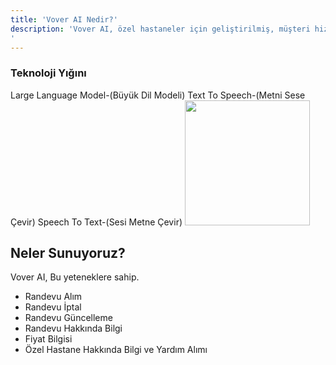 ```yaml
---
title: 'Vover AI Nedir?'
description: 'Vover AI, özel hastaneler için geliştirilmiş, müşteri hizmetleri alanında gerçek insan gibi konuşabilen bir sesli yapay zekadır.
'
---
```




### Teknoloji Yığını

<AccordionGroup>
  <Accordion icon="microchip" title="LLM">
  Large Language Model-(Büyük Dil Modeli)
  </Accordion>
  <Accordion icon="microphone" title="TTS">
   Text To Speech-(Metni Sese Çevir)
  </Accordion>

  <Accordion icon="play" title="STT">
 Speech To Text-(Sesi Metne Çevir)
  </Accordion>
</AccordionGroup>


<img height="200" src="/images/test.webp" />



## Neler Sunuyoruz?

Vover AI, Bu yeteneklere sahip.

- Randevu Alım
- Randevu İptal
- Randevu Güncelleme
- Randevu Hakkında Bilgi
- Fiyat Bilgisi
- Özel Hastane Hakkında Bilgi ve Yardım Alımı









